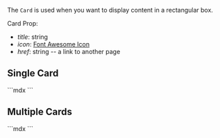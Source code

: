 The `Card` is used when you want to display content in a rectangular box.

Card Prop:

- *title*: string 
- *icon*: [Font Awesome Icon](./font-awesome.mdx)
- *href*: string -- a link to another page

## Single Card 

<Card
title="Node.js/TypeScript"
icon="fa-brands fa-node"
href="https://github.com/fern-api/fern-typescript"
/>

<CodeBlock title = "single-card.mdx">
```mdx
    <Card
    title="Node.js/TypeScript"
    icon="fa-brands fa-node"
    href="https://github.com/fern-api/fern-typescript"
    />
```
</CodeBlock>

## Multiple Cards 

<Cards>
  <Card
    title="Node.js/TypeScript"
    icon="fa-brands fa-node"
    href="https://github.com/fern-api/fern-typescript"
  />
  <Card
    title="Python"
    icon="fa-brands fa-python"
    href="https://github.com/fern-api/fern-python"
  />
  <Card
    title="Java"
    icon="fa-brands fa-java"
    href="https://github.com/fern-api/fern-java"
  />
</Cards>

<CodeBlock title = "multiple-cards.mdx">
```mdx
    <Cards>
    <Card
        title="Node.js/TypeScript"
        icon="fa-brands fa-node"
        href="https://github.com/fern-api/fern-typescript"
    />
    <Card
        title="Python"
        icon="fa-brands fa-python"
        href="https://github.com/fern-api/fern-python"
    />
    <Card
        title="Java"
        icon="fa-brands fa-java"
        href="https://github.com/fern-api/fern-java"
    />
    </Cards>
```
</CodeBlock>

